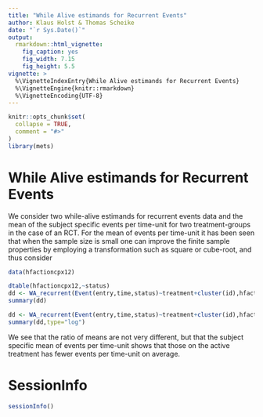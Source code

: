 ```yaml
---
title: "While Alive estimands for Recurrent Events"
author: Klaus Holst & Thomas Scheike
date: "`r Sys.Date()`"
output:
  rmarkdown::html_vignette:
    fig_caption: yes
    fig_width: 7.15
    fig_height: 5.5        
vignette: >
  %\VignetteIndexEntry{While Alive estimands for Recurrent Events}
  %\VignetteEngine{knitr::rmarkdown}
  %\VignetteEncoding{UTF-8}
---
```


```r
knitr::opts_chunk$set(
  collapse = TRUE,
  comment = "#>"
)
library(mets)
```


While Alive estimands for Recurrent Events
==========================================

We consider two while-alive estimands for recurrent events data
\begin{align*}
 \frac{E(N(D \wedge t))}{E(D \wedge t)}
\end{align*}
and the mean of the subject specific events per time-unit 
\begin{align*}
 E( \frac{N(D \wedge t)}{D \wedge t} ) 
\end{align*}
for two treatment-groups in the case of an RCT. 
For the mean of events per time-unit it has been seen that when the sample size is small 
one can improve the finite sample properties by employing a transformation such as square or cube-root, and
thus consider 
\begin{align*}
 E( (\frac{N(D \wedge t)}{D \wedge t})^.33 ) 
\end{align*}

```r
data(hfactioncpx12)

dtable(hfactioncpx12,~status)
dd <- WA_recurrent(Event(entry,time,status)~treatment+cluster(id),hfactioncpx12,time=2,death.code=2)
summary(dd)

dd <- WA_recurrent(Event(entry,time,status)~treatment+cluster(id),hfactioncpx12,time=2,death.code=2,trans=.333)
summary(dd,type="log")
```

We see that the ratio of means are not very different, but that the subject specific 
mean of events per time-unit shows that those on the active treatment has fewer 
events per time-unit on average.

SessionInfo
============


```r
sessionInfo()
```


